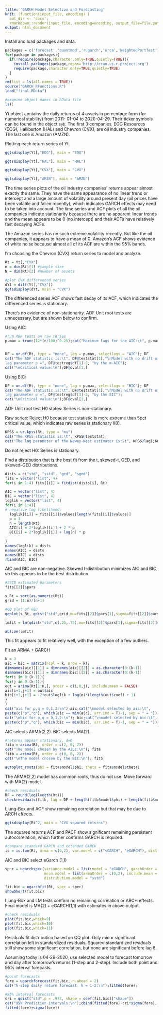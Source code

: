 ```yaml
---
title: 'GARCH Model Selection and Forecasting'
knit: (function(input_file, encoding) {
  out_dir <- 'docs';
  rmarkdown::render(input_file, encoding=encoding, output_file=file.path(dirname(input_file), out_dir, 'index.html'))})
output: html_document
---
```



Install and load packages and data.
```r
packages = c('forecast','quantmod','rugarch','urca','WeightedPortTest')
for(package in packages){
  if(!require(package,character.only=TRUE,quietly=TRUE)){
    install.packages(package,repos='http://cran.us.r-project.org')
    require(package,character.only=TRUE,quietly=TRUE)
  }
}
rm(list = ls(all.names = TRUE))
source("GARCH_RFunctions.R")
load("final.RData") 
```

```r
#examine object names in RData file
ls()
```

Yt object contains the daily returns of 4 assets in percentage form (for numerical stability) from 2011-
01-04 to 2020-04-29. 
Their ticker symbols can be found in the object `syb`.
The first 3 companies, EOG Resources (EOG), Halliburton (HAL) and Chevron (CVX), are oil industry
companies. The last one is Amazon (AMZN).


Plotting each return series of Yt.
```r
ggtsdisplay(Yt[,"EOG"], main = "EOG")
```


```r
ggtsdisplay(Yt[,"HAL"], main = "HAL")
```

```r
ggtsdisplay(Yt[,"CVX"], main = "CVX")
```


```r
ggtsdisplay(Yt[,"AMZN"], main = "AMZN")
```

The time series plots of the oil industry companies' returns appear almost exactly the same. They have the same appearance of no linear trend or intercept and a large amount of volatility around present day (oil prices have been volatile and fallen recently), which indicates GARCH effects may need to be taken into account. The time series and ACF plots of all the oil companies indicate stationarity because there are no apparent linear trends and the mean appears to be 0 (no intercept) and their ACFs have relatively fast decaying ACFs.

The Amazon series has no such extreme volatility recently. But like the oil companies, it appears to have a mean of 0. Amazon's ACF shows evidence of white noise because almost all of its ACF are within the 95% bands.


I'm choosing the Chevron (CVX) return series to model and analyze.

```r
Rt = Yt[,"CVX"]
n = dim(Rt)[1] #sample size
N = dim(Rt)[2] #number of assets
```

```r
#plot CVX differenced series
dYt = diff(Yt[,"CVX"])
ggtsdisplay(dYt, main = "CVX")
```

The differenced series ACF shows fast decay of its ACF, which indicates the differenced series is stationary.

There's no evidence of non-stationarity. ADF Unit root tests are unnecessary, but are shown below to confirm. 

Using AIC:
```r
#run ADF tests on raw series
p.max = trunc(12*(n/100)^0.25);cat("Maximum lags for the AIC:\t", p.max)


DF = ur.df(Rt, type = "none", lag = p.max, selectlags = "AIC"); DF
cat("The ADF statistic is:\t", DF@teststat[1],"\nModel with no drift or trend and
lag parameter p =", DF@testreg$df[1]-2, "by the m-AIC");
cat("\nCritical value:\n");DF@cval[1,]
```

Using BIC:
```r
DF = ur.df(Rt, type = "none", lag = p.max, selectlags = "BIC"); DF
cat("The ADF statistic is:\t", DF@teststat[1],"\nModel with no drift or trend and
lag parameter p =", DF@testreg$df[1]-2, "by the BIC");
cat("\nCritical value:\n");DF@cval[1,]
```

ADF Unit root test H0 states: Series is non-stationary. 

Raw series: Reject H0 because test statistic is more extreme than 5pct critical value, which indicates raw series is stationary I(0).

```r
KPSS = ur.kpss(Rt, type = "mu")
cat("The KPSS statistic is:\t", KPSS@teststat);
cat("The lag parameter of the Newey-West estimator is:\t", KPSS@lag);KPSS@cval
```

Do not reject H0: Series is stationary.

Find a distribution that is the best fit from the t, skewed-t, GED, and skewed-GED distributions.

```r
dists = c("std", "sstd", "ged", "sged")
fits = vector("list", 4)
for(i in 1:4) fits[[i]] = fitdist(dists[i], Rt)

AIC = vector("list", 4)
BIC = vector("list", 4)
loglik = vector("list", 4)
for(i in 1:4){
# negative log likelihood:
  loglik[[i]] = fits[[i]]$values[length(fits[[i]]$values)]
  p = 3
  n = length(Rt)
  AIC[i] = 2*loglik[[i]] + 2 * p
  BIC[i] = 2*loglik[[i]] + log(n) * p
  
}
names(loglik) = dists
names(AIC) = dists
names(BIC) = dists
rbind(AIC, BIC)
```

AIC and BIC are non-negative. Skewed t-distribution minimizes AIC and BIC, so this appears to be the best distribution.

```r
#SSTD estimated parameters
fits[[2]]$pars
```


```r
s_Rt = sort(as.numeric(Rt))
grid = (1:n)/(n+1)

#QQ plot of GED
qqplot(s_Rt, qdist("std",grid,mu=fits[[2]]$pars[1],sigma=fits[[2]]$pars[2],skew=fits[[2]]$pars[3],shape=fits[[2]]$pars[4]),main='Skewed-t Distribution QQ Plot for CVX',ylab='Daily Return',xlab='Skewed-t Quantile')

lmfit = lm(qdist("std",c(.25,.75),mu=fits[[2]]$pars[1],sigma=fits[[2]]$pars[2],skew=fits[[2]]$pars[3],shape=fits[[2]]$pars[4]) ~ quantile(s_Rt,c(.25,.75)))

abline(lmfit)
```

This fit appears to fit relatively well, with the exception of a few outliers.

Fit an ARMA + GARCH

```r
k = 3
aic = bic = matrix(ncol = k, nrow = k);
dimnames(aic)[[1]] = dimnames(aic)[[2]] = as.character(0:(k-1))
dimnames(bic)[[1]] = dimnames(bic)[[2]] = as.character(0:(k-1))
for(i in 0:(k-1)){
for(j in 0:(k-1)){
out = arima(Rt[1:n,], order = c(i,0,j), include.mean = FALSE)
aic[i+1,j+1] = out$aic
bic[i+1,j+1] = -2*out$loglik + log(n)*(length(out$coef) + 1)
}
}
cat("aic for p,q = 0,1,2:\n");aic;cat("\nmodel selected by aic:\t",
paste(c("p","q"), which(aic == min(aic), arr.ind = T)-1, sep = " = "));
cat("\nbic for p,q = 0,1,2:\n"); bic;cat("\nmodel selected by bic:\t",
paste(c("p","q"), which(bic == min(bic), arr.ind = T)-1, sep = " = "));
```

AIC selects ARMA(2,2). BIC selects MA(2).

```r
#returns appear stationary, d=0
fita = arima(Rt, order = c(2, 0, 2))
cat("The model chosen by the AICc:\n"); fita
fitb = arima(Rt, order = c(0, 0, 2))
cat("\nThe model chosen by the BIC:\n"); fitb
```

```r
autoplot_roots(phi = fita$model$phi, theta = fita$model$theta)
```

The ARMA(2,2) model has common roots, thus do not use. Move forward with MA(2) model.

```r
#check residuals
DF = round(log(length(Rt)))
checkresiduals(fitb, lag = DF + length(fitb$model$phi) + length(fitb$model$theta))
```


Ljung-Box and ACF show remaining correlation but that may be due to ARCH effects.

```r
ggtsdisplay(Rt^2, main = "CVX squared returns")
```

The squared returns ACF and PACF show significant remaining persistent autocorrelation, which further confirms GARCH is required.

```r
#compare standard GARCH and extended GARCH
ic = ic.fun(Rt, arma = c(0,2), var.model = c("sGARCH", "eGARCH"), dist = c("sstd"))
```

AIC and BIC select eGarch (1,1)

```r
spec = ugarchspec(variance.model = list(model = "eGARCH", garchOrder = c(1,1)),
                  mean.model = list(armaOrder = c(0,2), include.mean = F),
                  distribution.model = "sstd")

fit.bic = ugarchfit(Rt, spec = spec)
showShort(fit.bic)
```

Ljung-Box and LM tests confirm no remaining correlation or ARCH effects. Final model is MA(2) + eGARCH(1,1) with estimates in above output.

```r
#check residuals
plot(fit.bic,which=9)
plot(fit.bic,which=10)
plot(fit.bic,which=11)
```

Residuals fit distribution based on QQ plot. Only minor significant correlation left in standardized residuals. Squared standardized residuals still show some significant correlation, but none are significant before lag 8.

Assuming today is 04-29-2020, use selected model to forecast tomorrow and day after tomorrow's returns (1-step and 2-step). Include both point and 95% interval forecasts.

```r
#point forecasts
fore = ugarchforecast(fit.bic, n.ahead = 2)
cat("h-step daily return forecast, h = 1-2:\n");fitted(fore);

```

```r
#95% interval forecasts
cri = qdist("std",p = .975, shape = coef(fit.bic)["shape"])
cat("95% Prediction intervals:\n");cbind(fitted(fore)-cri*sigma(fore),
fitted(fore)+sigma(fore))
```